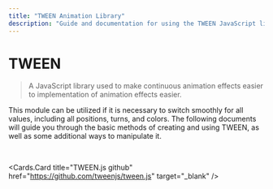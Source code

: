 ```yaml
---
title: "TWEEN Animation Library"
description: "Guide and documentation for using the TWEEN JavaScript library for smooth animation effects."
---
```


# TWEEN

> A JavaScript library used to make continuous animation effects easier to implementation of animation effects easier.

This module can be utilized if it is necessary to switch smoothly for all values, including all positions, turns, and colors. The following documents will guide you through the basic methods of creating and using TWEEN, as well as some additional ways to manipulate it.

<br />

<Cards.Card
  title="TWEEN.js github"
  href="https://github.com/tweenjs/tween.js"
  target="_blank"
/>
